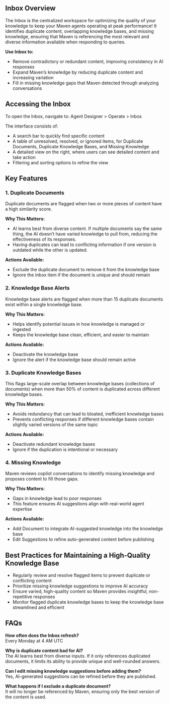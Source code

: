 ## Inbox Overview

The Inbox is the centralized workspace for optimizing the quality of your knowledge to keep your Maven agents operating at peak performance! It identifies duplicate content, overlapping knowledge bases, and missing knowledge, ensuring that Maven is referencing the most relevant and diverse information available when responding to queries.

**Use Inbox to:**

- Remove contradictory or redundant content, improving consistency in AI responses
- Expand Maven’s knowledge by reducing duplicate content and increasing variation
- Fill in missing knowledge gaps that Maven detected through analyzing conversations

## Accessing the Inbox

To open the Inbox, navigate to: Agent Designer > Operate > Inbox

The interface consists of:

- A search bar to quickly find specific content  
- A table of unresolved, resolved, or ignored items, for Duplicate Documents, Duplicate Knowledge Bases, and Missing Knowledge  
- A detailed view on the right, where users can see detailed content and take action  
- Filtering and sorting options to refine the view

## Key Features

### 1. Duplicate Documents

Duplicate documents are flagged when two or more pieces of content have a high similarity score.

**Why This Matters:**

- AI learns best from diverse content. If multiple documents say the same thing, the AI doesn’t have varied knowledge to pull from, reducing the effectiveness of its responses.
- Having duplicates can lead to conflicting information if one version is outdated while the other is updated.

**Actions Available:**

- Exclude the duplicate document to remove it from the knowledge base  
- Ignore the inbox item if the document is unique and should remain

### 2. Knowledge Base Alerts

Knowledge base alerts are flagged when more than 15 duplicate documents exist within a single knowledge base.

**Why This Matters:**

- Helps identify potential issues in how knowledge is managed or ingested  
- Keeps the knowledge base clean, efficient, and easier to maintain

**Actions Available:**

- Deactivate the knowledge base  
- Ignore the alert if the knowledge base should remain active

### 3. Duplicate Knowledge Bases

This flags large-scale overlap between knowledge bases (collections of documents) when more than 50% of content is duplicated across different knowledge bases.

**Why This Matters:**

- Avoids redundancy that can lead to bloated, inefficient knowledge bases  
- Prevents conflicting responses if different knowledge bases contain slightly varied versions of the same topic

**Actions Available:**

- Deactivate redundant knowledge bases  
- Ignore if the duplication is intentional or necessary

### 4. Missing Knowledge

Maven reviews copilot conversations to identify missing knowledge and proposes content to fill those gaps.

**Why This Matters:**

- Gaps in knowledge lead to poor responses  
- This feature ensures AI suggestions align with real-world agent expertise

**Actions Available:**

- Add Document to integrate AI-suggested knowledge into the knowledge base  
- Edit Suggestions to refine auto-generated content before publishing

## Best Practices for Maintaining a High-Quality Knowledge Base

- Regularly review and resolve flagged items to prevent duplicate or conflicting content  
- Prioritize missing knowledge suggestions to improve AI accuracy  
- Ensure varied, high-quality content so Maven provides insightful, non-repetitive responses  
- Monitor flagged duplicate knowledge bases to keep the knowledge base streamlined and efficient

## FAQs

**How often does the Inbox refresh?**  
Every Monday at 4 AM UTC

**Why is duplicate content bad for AI?**  
The AI learns best from diverse inputs. If it only references duplicated documents, it limits its ability to provide unique and well-rounded answers.

**Can I edit missing knowledge suggestions before adding them?**  
Yes, AI-generated suggestions can be refined before they are published.

**What happens if I exclude a duplicate document?**  
It will no longer be referenced by Maven, ensuring only the best version of the content is used.
